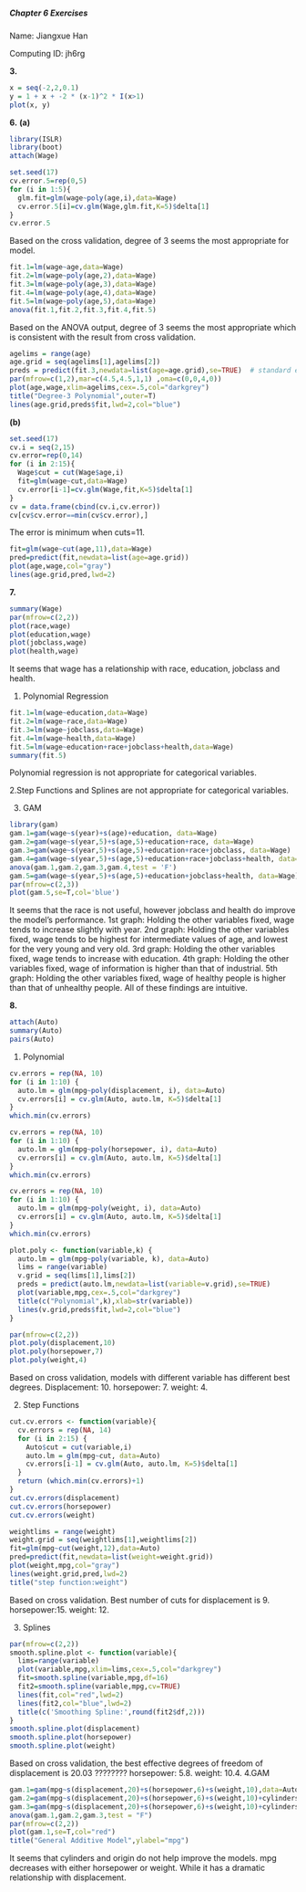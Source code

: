 
##### Chapter 6 Exercises
Name: Jiangxue Han

Computing ID: jh6rg

**3.**
```r
x = seq(-2,2,0.1)
y = 1 + x + -2 * (x-1)^2 * I(x>1)
plot(x, y)
```

**6.**
**(a)**
```r
library(ISLR)
library(boot)
attach(Wage)

set.seed(17)
cv.error.5=rep(0,5)
for (i in 1:5){
  glm.fit=glm(wage~poly(age,i),data=Wage)
  cv.error.5[i]=cv.glm(Wage,glm.fit,K=5)$delta[1]
}
cv.error.5
```
Based on the cross validation, degree of 3 seems the most appropriate for model.

```r
fit.1=lm(wage~age,data=Wage)
fit.2=lm(wage~poly(age,2),data=Wage)
fit.3=lm(wage~poly(age,3),data=Wage)
fit.4=lm(wage~poly(age,4),data=Wage)
fit.5=lm(wage~poly(age,5),data=Wage)
anova(fit.1,fit.2,fit.3,fit.4,fit.5)
```

Based on the ANOVA output, degree of 3 seems the most appropriate which is consistent with the result from cross validation.
```r
agelims = range(age)
age.grid = seq(agelims[1],agelims[2])
preds = predict(fit.3,newdata=list(age=age.grid),se=TRUE)  # standard errors
par(mfrow=c(1,2),mar=c(4.5,4.5,1,1) ,oma=c(0,0,4,0))
plot(age,wage,xlim=agelims,cex=.5,col="darkgrey")
title("Degree-3 Polynomial",outer=T)
lines(age.grid,preds$fit,lwd=2,col="blue")
```

**(b)**
```r
set.seed(17)
cv.i = seq(2,15)
cv.error=rep(0,14)
for (i in 2:15){
  Wage$cut = cut(Wage$age,i)
  fit=glm(wage~cut,data=Wage)
  cv.error[i-1]=cv.glm(Wage,fit,K=5)$delta[1]
}
cv = data.frame(cbind(cv.i,cv.error))
cv[cv$cv.error==min(cv$cv.error),]
```

The error is minimum when cuts=11.
```r
fit=glm(wage~cut(age,11),data=Wage)
pred=predict(fit,newdata=list(age=age.grid))
plot(age,wage,col="gray")
lines(age.grid,pred,lwd=2)
```

**7.**
```r
summary(Wage)
par(mfrow=c(2,2))
plot(race,wage)
plot(education,wage)
plot(jobclass,wage)
plot(health,wage)
```
It seems that wage has a relationship with race, education, jobclass and health.

1. Polynomial Regression
```r
fit.1=lm(wage~education,data=Wage)
fit.2=lm(wage~race,data=Wage)
fit.3=lm(wage~jobclass,data=Wage)
fit.4=lm(wage~health,data=Wage)
fit.5=lm(wage~education+race+jobclass+health,data=Wage)
summary(fit.5)
```
Polynomial regression is not appropriate for categorical variables.

2.Step Functions and Splines are not appropriate for categorical variables.

3. GAM
```r
library(gam)
gam.1=gam(wage~s(year)+s(age)+education, data=Wage)
gam.2=gam(wage~s(year,5)+s(age,5)+education+race, data=Wage)
gam.3=gam(wage~s(year,5)+s(age,5)+education+race+jobclass, data=Wage)
gam.4=gam(wage~s(year,5)+s(age,5)+education+race+jobclass+health, data=Wage)
anova(gam.1,gam.2,gam.3,gam.4,test = 'F')
gam.5=gam(wage~s(year,5)+s(age,5)+education+jobclass+health, data=Wage)
par(mfrow=c(2,3))
plot(gam.5,se=T,col='blue')
```

It seems that the race is not useful, however jobclass and health do improve the model's performance.
1st graph: Holding the other variables fixed, wage tends to increase slightly with year.
2nd graph: Holding the other variables fixed, wage tends to be highest for intermediate values of age, and lowest for the very young and very old.
3rd graph: Holding the other variables fixed, wage tends to increase with education.
4th graph: Holding the other variables fixed, wage of information is higher than that of industrial.
5th graph: Holding the other variables fixed, wage of healthy people is higher than that of unhealthy people.
All of these findings are intuitive.

**8.**
```r
attach(Auto)
summary(Auto)
pairs(Auto)
```
1. Polynomial
```r
cv.errors = rep(NA, 10)
for (i in 1:10) {
  auto.lm = glm(mpg~poly(displacement, i), data=Auto)
  cv.errors[i] = cv.glm(Auto, auto.lm, K=5)$delta[1]
}
which.min(cv.errors)

cv.errors = rep(NA, 10)
for (i in 1:10) {
  auto.lm = glm(mpg~poly(horsepower, i), data=Auto)
  cv.errors[i] = cv.glm(Auto, auto.lm, K=5)$delta[1]
}
which.min(cv.errors)

cv.errors = rep(NA, 10)
for (i in 1:10) {
  auto.lm = glm(mpg~poly(weight, i), data=Auto)
  cv.errors[i] = cv.glm(Auto, auto.lm, K=5)$delta[1]
}
which.min(cv.errors)

plot.poly <- function(variable,k) {
  auto.lm = glm(mpg~poly(variable, k), data=Auto)
  lims = range(variable)
  v.grid = seq(lims[1],lims[2])
  preds = predict(auto.lm,newdata=list(variable=v.grid),se=TRUE)
  plot(variable,mpg,cex=.5,col="darkgrey")
  title(c("Polynomial",k),xlab=str(variable))
  lines(v.grid,preds$fit,lwd=2,col="blue")
}

par(mfrow=c(2,2))
plot.poly(displacement,10)
plot.poly(horsepower,7)
plot.poly(weight,4)

```

Based on cross validation, models with different variable has different best degrees. Displacement: 10. horsepower: 7. weight: 4.

2. Step Functions
```r
cut.cv.errors <- function(variable){
  cv.errors = rep(NA, 14)
  for (i in 2:15) {
    Auto$cut = cut(variable,i)
    auto.lm = glm(mpg~cut, data=Auto)
    cv.errors[i-1] = cv.glm(Auto, auto.lm, K=5)$delta[1]
  }
  return (which.min(cv.errors)+1)
}
cut.cv.errors(displacement)
cut.cv.errors(horsepower)
cut.cv.errors(weight)

weightlims = range(weight)
weight.grid = seq(weightlims[1],weightlims[2])
fit=glm(mpg~cut(weight,12),data=Auto)
pred=predict(fit,newdata=list(weight=weight.grid))
plot(weight,mpg,col="gray")
lines(weight.grid,pred,lwd=2)
title("step function:weight")
```

Based on cross validation. Best number of cuts for displacement is 9. horsepower:15. weight: 12.

3. Splines
```r
par(mfrow=c(2,2))
smooth.spline.plot <- function(variable){
  lims=range(variable)
  plot(variable,mpg,xlim=lims,cex=.5,col="darkgrey")
  fit=smooth.spline(variable,mpg,df=16)
  fit2=smooth.spline(variable,mpg,cv=TRUE)
  lines(fit,col="red",lwd=2)
  lines(fit2,col="blue",lwd=2)  
  title(c('Smoothing Spline:',round(fit2$df,2)))
}
smooth.spline.plot(displacement)
smooth.spline.plot(horsepower)
smooth.spline.plot(weight)
```

Based on cross validation, the best effective degrees of freedom of displacement is 20.03 ????????
horsepower: 5.8. weight: 10.4.
4.GAM
```r
gam.1=gam(mpg~s(displacement,20)+s(horsepower,6)+s(weight,10),data=Auto)
gam.2=gam(mpg~s(displacement,20)+s(horsepower,6)+s(weight,10)+cylinders,data=Auto)
gam.3=gam(mpg~s(displacement,20)+s(horsepower,6)+s(weight,10)+cylinders+origin,data=Auto)
anova(gam.1,gam.2,gam.3,test = "F")
par(mfrow=c(2,2))
plot(gam.1,se=T,col="red")
title("General Additive Model",ylabel="mpg")
```

It seems that cylinders and origin do not help improve the models. 
mpg decreases with either horsepower or weight. While it has a dramatic relationship with displacement.

